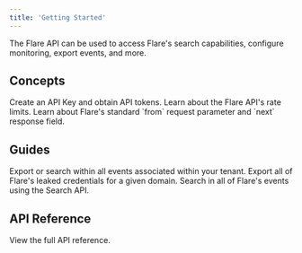 ```yaml
---
title: 'Getting Started'
---
```


The Flare API can be used to access Flare's search capabilities, configure monitoring, export events, and more.

## Concepts

<CardGroup cols={2}>

  <Card title="Authentication" icon="key" href="/introduction/authentication">
    Create an API Key and obtain API tokens.
  </Card>

  <Card title="Rate Limits" icon="gauge-high" href="/introduction/rate-limits">
    Learn about the Flare API's rate limits.
  </Card>

  <Card title="Paging" icon="scroll" href="/introduction/paging">
    Learn about Flare's standard `from` request parameter and `next` response field.
  </Card>

</CardGroup>

## Guides

<CardGroup cols={2}>

  <Card title="List Events Within a Tenant" icon="list" href="/guides/tenant-events">
    Export or search within all events associated within your tenant.
  </Card>

  <Card title="Exporting a Domain's Credentials" icon="passport" href="/guides/credentials-export-domain">
    Export all of Flare's leaked credentials for a given domain.
  </Card>

  <Card title="Global Search" icon="magnifying-glass" href="/guides/global-search">
    Search in all of Flare's events using the Search API.
  </Card>

</CardGroup>

## API Reference

<CardGroup cols={2}>
  <Card title="Endpoint References" icon="code" href="/api-reference">
    View the full API reference.
  </Card>
</CardGroup>
